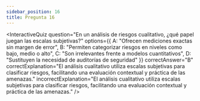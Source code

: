```yaml
---
sidebar_position: 16
title: Pregunta 16
---
```


<InteractiveQuiz 
  question="En un análisis de riesgos cualitativo, ¿qué papel juegan las escalas subjetivas?"
  options={{
    A: "Ofrecen mediciones exactas sin margen de error",
    B: "Permiten categorizar riesgos en niveles como bajo, medio o alto",
    C: "Son irrelevantes frente a modelos cuantitativos",
    D: "Sustituyen la necesidad de auditorías de seguridad"
  }}
  correctAnswer="B"
  correctExplanation="El análisis cualitativo utiliza escalas subjetivas para clasificar riesgos, facilitando una evaluación contextual y práctica de las amenazas."
  incorrectExplanation="El análisis cualitativo utiliza escalas subjetivas para clasificar riesgos, facilitando una evaluación contextual y práctica de las amenazas."
/>
